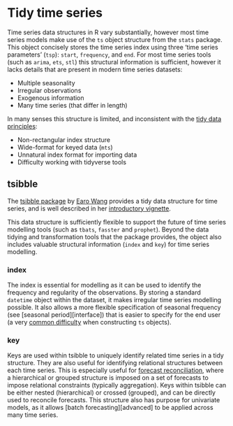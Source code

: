 # Tidy time series {#tsibble}

Time series data structures in R vary substantially, however most time series models make use of the `ts` object structure from the `stats` package. This object concisely stores the time series index using three 'time series parameters' (`tsp`): `start`, `frequency`, and `end`. For most time series tools (such as `arima`, `ets`, `stl`) this structural information is sufficient, however it lacks details that are present in modern time series datasets:

* Multiple seasonality
* Irregular observations
* Exogenous information
* Many time series (that differ in length)

In many senses this structure is limited, and inconsistent with the [tidy data principles](https://cran.r-project.org/web/packages/tidyr/vignettes/tidy-data.html):

* Non-rectangular index structure
* Wide-format for keyed data (`mts`)
* Unnatural index format for importing data
* Difficulty working with tidyverse tools

## tsibble

The [tsibble package](https://github.com/tidyverts/tsibble) by [Earo Wang](https://github.com/earowang) provides a tidy data structure for time series, and is well described in her [introductory vignette](https://pkg.earo.me/tsibble/articles/intro-tsibble.html).

This data structure is sufficiently flexible to support the future of time series modelling tools (such as `tbats`, `fasster` and `prophet`). Beyond the data tidying and transformation tools that the package provides, the object also includes valuable structural information (`index` and `key`) for time series modelling.

### index

The index is essential for modelling as it can be used to identify the frequency and regularity of the observations. By storing a standard `datetime` object within the dataset, it makes irregular time series modelling possible. It also allows a more flexible specification of seasonal frequency (see [seasonal period][interface]) that is easier to specify for the end user (a very [common difficulty](https://robjhyndman.com/hyndsight/seasonal-periods/) when constructing `ts` objects).

### key

Keys are used within tsibble to uniquely identify related time series in a tidy structure. They are also useful for identifying relational structures between each time series. This is especially useful for [forecast reconciliation](https://otexts.org/fpp2/hierarchical.html), where a hierarchical or grouped structure is imposed on a set of forecasts to impose relational constraints (typically aggregation). Keys within tsibble can be either nested (hierarchical) or crossed (grouped), and can be directly used to reconcile forecasts. This structure also has purpose for univariate models, as it allows [batch forecasting][advanced] to be applied across many time series.
